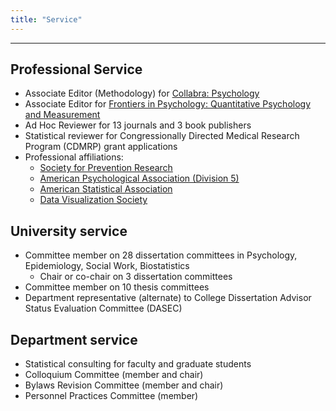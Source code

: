 ```yaml
---
title: "Service"
---
```


***

## Professional Service

- Associate Editor (Methodology) for [Collabra: Psychology](https://online.ucpress.edu/collabra)
- Associate Editor for [Frontiers in Psychology: Quantitative Psychology and Measurement](https://www.frontiersin.org/journals/psychology/sections/quantitative-psychology-and-measurement#)
- Ad Hoc Reviewer for 13 journals and 3 book publishers
- Statistical reviewer for Congressionally Directed Medical Research Program (CDMRP) grant applications
- Professional affiliations:
    - [Society for Prevention Research](https://www.preventionresearch.org/)
    - [American Psychological Association (Division 5)](https://www.apadivisions.org/division-5/index)
    - [American Statistical Association](https://www.amstat.org/)
    - [Data Visualization Society](https://www.datavisualizationsociety.org/)

## University service

- Committee member on 28 dissertation committees in Psychology, Epidemiology, Social Work, Biostatistics 
    - Chair or co-chair on 3 dissertation committees
- Committee member on 10 thesis committees  
- Department representative (alternate) to College Dissertation Advisor Status Evaluation Committee (DASEC) 

## Department service

- Statistical consulting for faculty and graduate students
- Colloquium Committee (member and chair)
- Bylaws Revision Committee (member and chair)  
- Personnel Practices Committee (member)  


 
